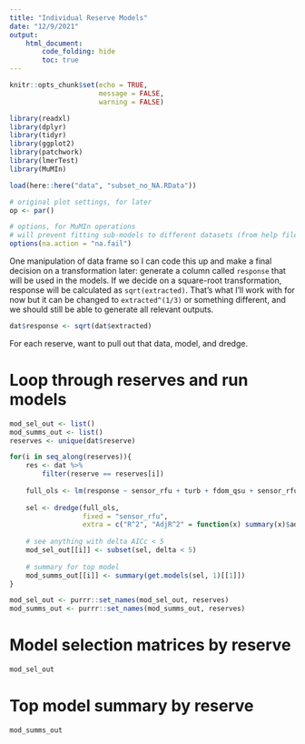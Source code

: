```yaml
---
title: "Individual Reserve Models"
date: "12/9/2021"
output: 
    html_document:
        code_folding: hide
        toc: true
---
```


```r
knitr::opts_chunk$set(echo = TRUE,
                      message = FALSE,
                      warning = FALSE)
```

```r
library(readxl)
library(dplyr)
library(tidyr)
library(ggplot2)
library(patchwork)
library(lmerTest)
library(MuMIn)

load(here::here("data", "subset_no_NA.RData"))

# original plot settings, for later
op <- par()

# options, for MuMIn operations
# will prevent fitting sub-models to different datasets (from help file)
options(na.action = "na.fail")
```


One manipulation of data frame so I can code this up and make a final decision on a transformation later: generate a column called `response` that will be used in the models. If we decide on a square-root transformation, response will be calculated as `sqrt(extracted)`. That's what I'll work with for now but it can be changed to `extracted^(1/3)` or something different, and we should still be able to generate all relevant outputs.  

```r
dat$response <- sqrt(dat$extracted)
```


For each reserve, want to pull out that data, model, and dredge.  


# Loop through reserves and run models  

```r
mod_sel_out <- list()
mod_summs_out <- list()
reserves <- unique(dat$reserve)

for(i in seq_along(reserves)){
    res <- dat %>% 
        filter(reserve == reserves[i])
    
    full_ols <- lm(response ~ sensor_rfu + turb + fdom_qsu + sensor_rfu*turb*fdom_qsu + sensor_rfu*turb + sensor_rfu*fdom_qsu + turb*fdom_qsu + temp + month, data = res)
    
    sel <- dredge(full_ols, 
                  fixed = "sensor_rfu",
                  extra = c("R^2", "AdjR^2" = function(x) summary(x)$adj.r.squared))
    
    # see anything with delta AICc < 5
    mod_sel_out[[i]] <- subset(sel, delta < 5)
    
    # summary for top model
    mod_summs_out[[i]] <- summary(get.models(sel, 1)[[1]])
}

mod_sel_out <- purrr::set_names(mod_sel_out, reserves)
mod_summs_out <- purrr::set_names(mod_summs_out, reserves)
```


# Model selection matrices by reserve  

```r
mod_sel_out
```


# Top model summary by reserve  

```r
mod_summs_out
```

